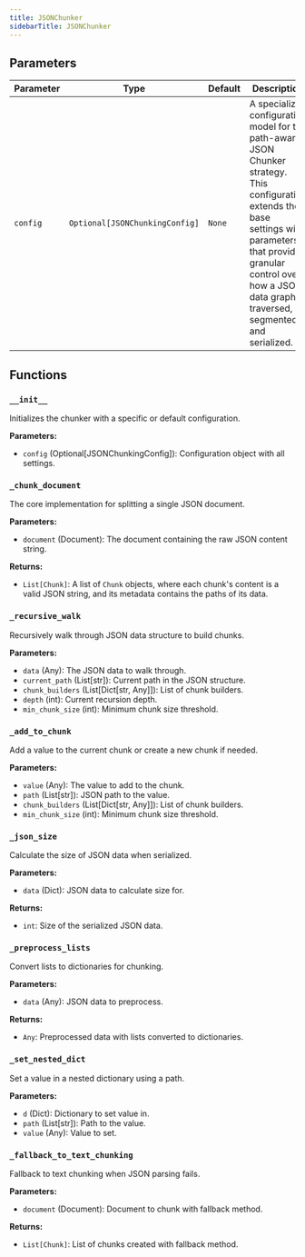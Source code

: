 ```yaml
---
title: JSONChunker
sidebarTitle: JSONChunker
---
```


## Parameters

| Parameter                          | Type                                                  | Default    | Description                                                                                                                                                                                                                      |
| ---------------------------------- | ----------------------------------------------------- | ---------- | -------------------------------------------------------------------------------------------------------------------------------------------------------------------------------------------------------------------------------- |
| `config`                            | `Optional[JSONChunkingConfig]`                                     | `None`     | A specialized configuration model for the path-aware JSON Chunker strategy. This configuration extends the base settings with parameters that provide granular control over how a JSON data graph is traversed, segmented, and serialized.                                                                                                                                                                                                      |

## Functions

### `__init__`

Initializes the chunker with a specific or default configuration.

**Parameters:**

- `config` (Optional[JSONChunkingConfig]): Configuration object with all settings.

### `_chunk_document`

The core implementation for splitting a single JSON document.

**Parameters:**

- `document` (Document): The document containing the raw JSON content string.

**Returns:**

- `List[Chunk]`: A list of `Chunk` objects, where each chunk's content is a valid JSON string, and its metadata contains the paths of its data.

### `_recursive_walk`

Recursively walk through JSON data structure to build chunks.

**Parameters:**

- `data` (Any): The JSON data to walk through.
- `current_path` (List[str]): Current path in the JSON structure.
- `chunk_builders` (List[Dict[str, Any]]): List of chunk builders.
- `depth` (int): Current recursion depth.
- `min_chunk_size` (int): Minimum chunk size threshold.

### `_add_to_chunk`

Add a value to the current chunk or create a new chunk if needed.

**Parameters:**

- `value` (Any): The value to add to the chunk.
- `path` (List[str]): JSON path to the value.
- `chunk_builders` (List[Dict[str, Any]]): List of chunk builders.
- `min_chunk_size` (int): Minimum chunk size threshold.

### `_json_size`

Calculate the size of JSON data when serialized.

**Parameters:**

- `data` (Dict): JSON data to calculate size for.

**Returns:**

- `int`: Size of the serialized JSON data.

### `_preprocess_lists`

Convert lists to dictionaries for chunking.

**Parameters:**

- `data` (Any): JSON data to preprocess.

**Returns:**

- `Any`: Preprocessed data with lists converted to dictionaries.

### `_set_nested_dict`

Set a value in a nested dictionary using a path.

**Parameters:**

- `d` (Dict): Dictionary to set value in.
- `path` (List[str]): Path to the value.
- `value` (Any): Value to set.

### `_fallback_to_text_chunking`

Fallback to text chunking when JSON parsing fails.

**Parameters:**

- `document` (Document): Document to chunk with fallback method.

**Returns:**

- `List[Chunk]`: List of chunks created with fallback method.
